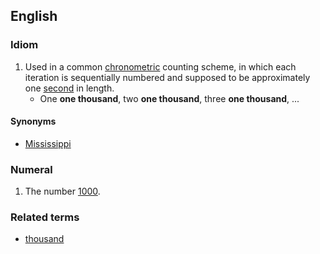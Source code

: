 ==English==

===Idiom===
{{infl|en|idiom|head=[[one]] [[thousand]]}}

#Used in a common [[chronometric]] counting scheme, in which each iteration is sequentially numbered and supposed to be approximately one [[second]] in length.
#*One '''one thousand''', two '''one thousand''', three '''one thousand''', ...

====Synonyms====
* [[Mississippi#Idiom|Mississippi]]

===Numeral===
{{infl|en|numeral|head=[[one]] [[thousand]]}}

# {{cardinal}} The number [[1000]].

===Related terms===
* [[thousand]]